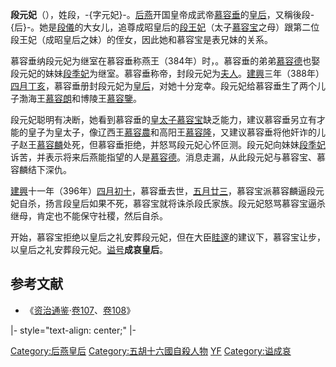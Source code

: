 '''段元妃'''（{{bd|4世纪|{{cn|360年前}}|396年||catIdx=D}}），姓段，-{字元妃}-。[[后燕|后燕]]开国皇帝成武帝[[慕容垂|慕容垂]]的[[皇后|皇后]]，又稱後段-{后}-。她是[[段儀|段儀]]的大女儿，追尊成昭皇后的[[成昭皇后|段王妃]]（太子[[慕容宝|慕容宝]]之母）跟第二位段王妃（成昭皇后之妹）的侄女，因此她和慕容宝是表兄妹的关系。

慕容垂纳段元妃为继室在慕容垂称燕王（384年）时，{{cn|当时慕容垂60岁，段元妃只有20多岁}}。慕容垂的弟弟[[慕容德|慕容德]]也娶段元妃的妹妹[[段季妃|段季妃]]为继室。慕容垂称帝，封段元妃为[[夫人|夫人]]。[[建興_(慕容垂)|建興]]三年（388年）[[四月|四月]][[丁亥|丁亥]]，慕容垂册封段元妃为[[皇后|皇后]]，对她十分宠幸。段元妃给慕容垂生了两个儿子渤海王[[慕容朗|慕容朗]]和博陵王[[慕容鑒|慕容鑒]]。

段元妃聪明有决断，她看到慕容垂的[[皇太子|皇太子]][[慕容宝|慕容宝]]缺乏能力，建议慕容垂另立有才能的皇子为皇太子，像辽西王[[慕容農|慕容農]]和高阳王[[慕容隆|慕容隆]]，又建议慕容垂将他奸诈的儿子赵王[[慕容麟|慕容麟]]处死，但慕容垂拒绝，并怒骂段元妃心怀叵测。段元妃向妹妹[[段季妃|段季妃]]诉苦，并表示将来后燕能指望的人是[[慕容德|慕容德]]。消息走漏，从此段元妃与慕容宝、慕容麟结下深仇。

[[建興_(慕容垂)|建興]]十一年（396年）[[四月初十|四月初十]]，慕容垂去世，[[五月廿三|五月廿三]]，慕容宝派慕容麟逼段元妃自杀，扬言段皇后如果不死，慕容宝就将诛杀段氏家族。段元妃怒骂慕容宝逼杀继母，肯定也不能保守社稷，然后自杀。

开始，慕容宝拒绝以皇后之礼安葬段元妃，但在大臣[[眭邃|眭邃]]的建议下，慕容宝让步，以皇后之礼安葬段元妃。[[谥号|谥号]]'''成哀皇后'''。

==参考文献==
*《[[资治通鉴|资治通鉴]]·[[s:資治通鑑/卷107|卷107]]、[[s:資治通鑑/卷108|卷108]]》

{{start box}}
|- style="text-align: center;"
{{s-bef|before=[[前秦|前秦]][[苟皇后|苟皇后]]}}
{{s-ttl|rows=2|title=[[:category:后燕皇后|后燕皇后]]|years=388年—396年}}
{{s-aft|rows=2|after=[[惠德皇后|段皇后]]}}
|-
{{s-bef|before=[[前秦|前秦]][[楊皇后_(苻丕)|楊皇后]]}}
{{end box}} 

{{十六國諸燕皇后}}
[[Category:后燕皇后|Category:后燕皇后]]
[[Category:五胡十六國自殺人物|Category:五胡十六國自殺人物]]
[[Category:段姓|YF]]
[[Category:谥成哀|Category:谥成哀]]